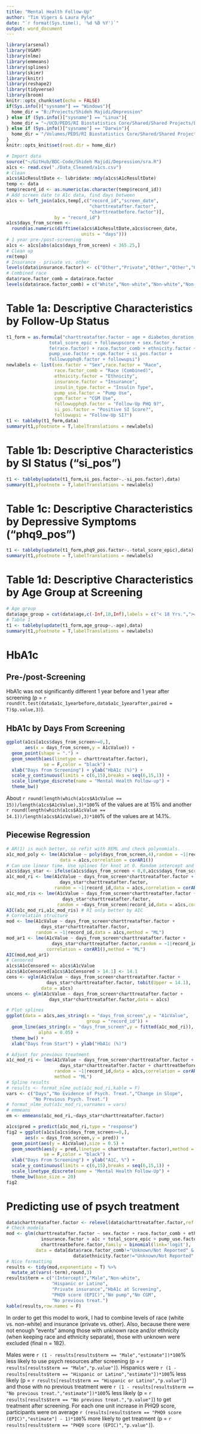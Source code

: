 ```yaml
---
title: "Mental Health Follow-Up"
author: "Tim Vigers & Laura Pyle"
date: "`r format(Sys.time(), '%d %B %Y')`"
output: word_document
---
```


```r
library(arsenal)
library(VGAM)
library(nlme)
library(emmeans)
library(splines)
library(skimr)
library(knitr)
library(reshape2)
library(tidyverse)
library(broom)
knitr::opts_chunk$set(echo = FALSE)
if(Sys.info()["sysname"] == "Windows"){
  home_dir = "B:/Projects/Shideh Majidi/Depression"
} else if (Sys.info()["sysname"] == "Linux"){
  home_dir = "~/UCD/PEDS/RI Biostatistics Core/Shared/Shared Projects/Laura/BDC/Projects/Shideh Majidi/Depression"
} else if (Sys.info()["sysname"] == "Darwin"){
  home_dir = "/Volumes/PEDS/RI Biostatistics Core/Shared/Shared Projects/Laura/BDC/Projects/Shideh Majidi/Depression"
}
knitr::opts_knit$set(root.dir = home_dir)
```

```r
# Import data
source("~/GitHub/BDC-Code/Shideh Majidi/Depression/sra.R")
a1cs <- read.csv("./Data_Cleaned/a1cs.csv")
# Clean
a1cs$A1cResultDate <- lubridate::mdy(a1cs$A1cResultDate)
temp <- data
temp$record_id <- as.numeric(as.character(temp$record_id))
# Add screen date to A1c data, find days between
a1cs <- left_join(a1cs,temp[,c("record_id","screen_date",
                               "charttreatafter.factor",
                               "charttreatbefore.factor")],
                  by = "record_id")
a1cs$days_from_screen <- 
  round(as.numeric(difftime(a1cs$A1cResultDate,a1cs$screen_date,
                            units = "days")))
# 1 year pre-/post-screening
a1cs <- a1cs[abs(a1cs$days_from_screen) < 365.25,]
# Clean up
rm(temp)
# Insurance - private vs. other
levels(data$insurance.factor) <- c("Other","Private","Other","Other","Other","Other","Other")
# Combined race
data$race.factor_comb = data$race.factor
levels(data$race.factor_comb) = c("White","Non-white","Non-white","Non-white","Non-white","Unknown/Not Reported")
```

# Table 1a: Descriptive Characteristics by Follow-Up Status

```r
t1_form = as.formula("charttreatafter.factor ~ age + diabetes_duration + a1c + 
                total_score_epic + followupscore + sex.factor + 
                fe(race.factor) + race.factor_comb + ethnicity.factor + insurance.factor + 
                pump_use.factor + cgm.factor + si_pos.factor + 
                followupphq9.factor + followupsi")
newlabels <- list(sex.factor = "Sex",race.factor = "Race",
                  race.factor_comb = "Race (Combined)",
                  ethnicity.factor = "Ethnicity",
                  insurance.factor = "Insurance",
                  insulin_type.factor = "Insulin Type",
                  pump_use.factor = "Pump Use", 
                  cgm.factor = "CGM Use",
                  followupphq9.factor = "Follow-Up PHQ 9?",
                  si_pos.factor = "Positive SI Score?",
                  followupsi = "Follow-Up SI?")
t1 <- tableby(t1_form,data)
summary(t1,pfootnote = T,labelTranslations = newlabels)
```

\pagebreak

# Table 1b: Descriptive Characteristics by SI Status ("si_pos")

```r
t1 <- tableby(update(t1_form,si_pos.factor~.-si_pos.factor),data)
summary(t1,pfootnote = T,labelTranslations = newlabels)
```

\pagebreak

# Table 1c: Descriptive Characteristics by Depressive Symptoms ("phq9_pos")

```r
t1 <- tableby(update(t1_form,phq9_pos.factor~.-total_score_epic),data)
summary(t1,pfootnote = T,labelTranslations = newlabels)
```

\pagebreak

# Table 1d: Descriptive Characteristics by Age Group at Screening

```r
# Age group
data$age_group = cut(data$age,c(-Inf,18,Inf),labels = c("< 18 Yrs.",">= 18 Yrs."),right = F)
# Table 1
t1 <- tableby(update(t1_form,age_group~.-age),data)
summary(t1,pfootnote = T,labelTranslations = newlabels)
```

\pagebreak

# HbA1c

## Pre-/post-Screening

HbA1c was not significantly different 1 year before and 1 year after screening (p = `r round(t.test(data$a1c_1yearbefore,data$a1c_1yearafter,paired = T)$p.value,3)`).

## HbA1c by Days From Screening

```r
ggplot(a1cs[a1cs$days_from_screen>=0,],
       aes(x = days_from_screen,y = A1cValue)) +
  geom_point(shape = ".") +
  geom_smooth(aes(linetype = charttreatafter.factor),
              se = F,color = "black") + 
  xlab("Days from Screening") + ylab("HbA1c (%)") +
  scale_y_continuous(limits = c(6,15),breaks = seq(6,15,1)) + 
  scale_linetype_discrete(name = "Mental Health Follow-up") +
  theme_bw() 
```

About `r round(length(which(a1cs$A1cValue == 15))/length(a1cs$A1cValue),3)*100`% of the values are at 15% and another `r round(length(which(a1cs$A1cValue == 14.1))/length(a1cs$A1cValue),3)*100`% of the values are at 14.1%.

\pagebreak

## Piecewise Regression

```r
# AR(1) is much better, so refit with REML and check polynomials. 
a1c_mod_poly <- lme(A1cValue ~ poly(days_from_screen,4),random = ~1|record_id,
                    data = a1cs,correlation = corAR1())
# Can use linear time. Use splines for knot at 0. Random intercept and slope for subject.
a1cs$days_star <- ifelse(a1cs$days_from_screen < 0,0,a1cs$days_from_screen)
a1c_mod_ri <- lme(A1cValue ~ days_from_screen*charttreatafter.factor + 
                    days_star*charttreatafter.factor,
                  random = ~1|record_id,data = a1cs,correlation = corAR1(),method = "ML")
a1c_mod_ris <- lme(A1cValue ~ days_from_screen*charttreatafter.factor + 
                     days_star*charttreatafter.factor,
                   random = ~days_from_screen|record_id,data = a1cs,correlation = corAR1())
AIC(a1c_mod_ri,a1c_mod_ris) # RI only better by AIC
# Correlation structure
mod <- lme(A1cValue ~ days_from_screen*charttreatafter.factor + 
             days_star*charttreatafter.factor,
           random = ~1|record_id,data = a1cs,method = "ML")
mod_ar1 <- lme(A1cValue ~ days_from_screen*charttreatafter.factor + 
                 days_star*charttreatafter.factor,random = ~1|record_id,data = a1cs,
               correlation = corAR1(),method = "ML")
AIC(mod,mod_ar1)
# Censored
a1cs$A1cCensored <- a1cs$A1cValue
a1cs$A1cCensored[a1cs$A1cCensored > 14.1] <- 14.1
cens <- vglm(A1cValue ~ days_from_screen*charttreatafter.factor + 
               days_star*charttreatafter.factor, tobit(Upper = 14.1), 
             data = a1cs)
uncens <- glm(A1cValue ~ days_from_screen*charttreatafter.factor + 
                days_star*charttreatafter.factor,data = a1cs)
```

```r
# Plot splines
ggplot(data = a1cs,aes_string(x = "days_from_screen",y = "A1cValue",
                              group = "record_id")) + 
  geom_line(aes_string(x = "days_from_screen",y = fitted(a1c_mod_ri)),
            alpha = 0.05) +
  theme_bw() +
  xlab("Days from Start") + ylab("HbA1c (%)")
```

```r
# Adjust for previous treatment 
a1c_mod_ri <- lme(A1cValue ~ days_from_screen*charttreatafter.factor + 
                    days_star*charttreatafter.factor + charttreatbefore.factor,
                  random = ~1|record_id,data = a1cs,correlation = corAR1(),
                  method = "ML")
# Spline results
# results <- format_nlme_out(a1c_mod_ri,kable = F)
vars <- c("Days","No Evidence of Psych. Treat.","Change in Slope",
          "No Previous Psych. Treat.")
# format_nlme_out(a1c_mod_ri,varnames = vars)
# emmeans
em <- emmeans(a1c_mod_ri,~days_star*charttreatafter.factor)
```

```r
a1cs$pred = predict(a1c_mod_ri,type = "response")
fig2 = ggplot(a1cs[a1cs$days_from_screen>=0,],
       aes(x = days_from_screen,y = pred)) +
  geom_point(aes(y = A1cValue),size = 0.5) +
  geom_smooth(aes(y = pred,linetype = charttreatafter.factor),method = "lm",
              se = F,color = "black") + 
  xlab("Days From Screening") + ylab("A1C, %") +
  scale_y_continuous(limits = c(6,15),breaks = seq(6,15,1)) + 
  scale_linetype_discrete(name = "Mental Health Follow-Up") +
  theme_bw(base_size = 20)
fig2
```

# Predicting use of psych treatment

```r
data$charttreatafter.factor <- relevel(data$charttreatafter.factor,ref = "No")
# Check models
mod <- glm(charttreatafter.factor ~ sex.factor + race.factor_comb + ethnicity.factor + 
             insurance.factor + a1c + total_score_epic + pump_use.factor + cgm.factor +
             charttreatbefore.factor,family = binomial(link='logit'),
           data = data[data$race.factor_comb!="Unknown/Not Reported" & 
                         data$ethnicity.factor!="Unknown/Not Reported",])
# Nice formatting
results <- tidy(mod,exponentiate = T) %>%
  mutate_at(vars(-term),round,3)
results$term = c("(Intercept)","Male","Non-white",
                 "Hispanic or Latino",
                 "Private insurance","HbA1c at Screening",
                 "PHQ9 score (EPIC)","No pump","No CGM",
                 "No previous treat.")
kable(results,row.names = F)
```

In order to get this model to work, I had to combine levels of race (white vs. non-white) and insurance (private vs. other). Also, because there were not enough "events" among those with unknown race and/or ethnicity (when keeping race and ethnicity separate), those with unknown were excluded (final n = 182). 

Males were `r (1 - results[results$term == "Male","estimate"])*100`% less likely to use psych resources after screening (p = `r results[results$term == "Male","p.value"]`). Hispanics were `r (1 - results[results$term == "Hispanic or Latino","estimate"])*100`% less likely (p = `r results[results$term == "Hispanic or Latino","p.value"]`) and those with no previous treatment were `r (1 - results[results$term == "No previous treat.","estimate"])*100`% less likely (p = `r results[results$term == "No previous treat.","p.value"]`) to get treatment after screening. For each one unit increase in PHQ9 score, participants were on average `r (results[results$term == "PHQ9 score (EPIC)","estimate"] - 1)*100`% more likely to get treatment (p = `r results[results$term == "PHQ9 score (EPIC)","p.value"]`).
